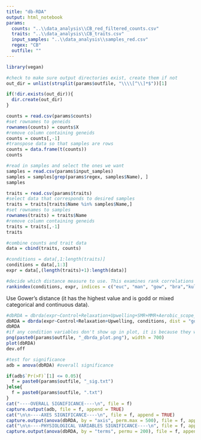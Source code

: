 ```yaml
---
title: "db-RDA"
output: html_notebook
params:
  counts: "..\\data_analysis\\CB_red_filtered_counts.csv"
  traits: "..\\data_analysis\\CB_traits.csv"
  input_samples: "..\\data_analysis\\samples_red.csv"
  regex: "CB"
  outfile: ""
---
```


```r
library(vegan)
```

```r
#check to make sure output directories exist, create them if not
out_dir = unlist(strsplit(params$outfile, "\\\\[^\\]*$"))[1]

if(!dir.exists(out_dir)){
  dir.create(out_dir)
}
```


```r
counts = read.csv(params$counts)
#set rownames to geneids
rownames(counts) = counts$X
#remove column containing geneids
counts = counts[,-1]
#transpose data so that samples are rows
counts = data.frame(t(counts))
counts
```

```r
#read in samples and select the ones we want
samples = read.csv(params$input_samples)
samples = samples[grep(params$regex, samples$Name), ]
samples
```


```r
traits = read.csv(params$traits)
#select data that corresponds to desired samples
traits = traits[traits$Name %in% samples$Name,]
#set rownames to samples
rownames(traits) = traits$Name
#remove column containing geneids
traits = traits[,-1]
traits
```

```r
#combine counts and trait data
data = cbind(traits, counts)
```

```r
#conditions = data[,1:length(traits)]
conditions = data[,1:3]
expr = data[,(length(traits)+1):length(data)]
```


```r
#decide which distance measure to use. This examines rank correlations (spearman) between dissimilarity indices and gradient separation. Higher numbers are better
rankindex(conditions, expr, indices = c("euc", "man", "gow", "bra","kul"), stepacross = FALSE, method = "spearman")
```
Use Gower's distance (it has the highest value and is godd or mixed categorical and continuous data).

```r
#dbRDA = dbrda(expr~Control+Relaxation+Upwelling+SMR+MMR+Aerobic_scope_abs+Aerobic_scope_fac+Ucrit_relative+Vent_avg_bpm, conditions, dist = "gow", na.action = na.exclude)
dbRDA = dbrda(expr~Control+Relaxation+Upwelling, conditions, dist = "gow", na.action = na.exclude)
dbRDA
#if any condition variables don't show up in plot, it is because they were aliased and are linearly dependent on another variable
png(paste0(params$outfile, "_dbrda_plot.png"), width = 700)
plot(dbRDA)
dev.off
```

```r
#test for significance
adb = anova(dbRDA) #overall significance

if(adb$`Pr(>F)`[1] <= 0.05){
  f = paste0(params$outfile, "_sig.txt")
}else{
  f = paste0(params$outfile, ".txt")
}
cat("----OVERALL SIGNIFICANCE----\n", file = f)
capture.output(adb, file = f, append = TRUE)
cat("\n\n----AXES SIGNIFICANCE----\n", file = f, append = TRUE)
capture.output(anova(dbRDA, by = "axis", perm.max = 500), file = f, append = TRUE) #test axes for significance
cat("\n\n----PHYSIOLOGICAL VARIABLES SIGNIFICANCE----\n", file = f, append = TRUE)
capture.output(anova(dbRDA, by = "terms", permu = 200), file = f, append = TRUE) #test for significant physiological variables

```






















